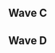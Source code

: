 {{DISPLAYTITLE:UGC Smash Open: ''Melee'' Singles Pools}}{{tabs static
|name1=Overview
|link1=UGC Smash Open/Melee
|name2=Singles Pools
|link2=UGC Smash Open/Melee/Singles Pools
|name3=Singles Bracket
|link3=UGC Smash Open/Melee/Singles Bracket
|name4=Doubles Pools
|link4=UGC Smash Open/Melee/Doubles Pools
|name5=Doubles Bracket
|link5=UGC Smash Open/Melee/Doubles Bracket
|This=2
}}

==Wave C==
{{Box|start|padding=2em}}
{{HiddenSort|===C1===}}
{{GroupTableStart |[[UGC_Smash_Open/Melee/Singles_Pools/C1|Bracket C1]]|width=300px}}
{{GroupTableSlot|Mew2King|flag=us|win_m=4|lose_m=0|place=1|bg=up|go={{advance|UGC_Smash_Open/Melee/Singles_Bracket#Winners_Bracket}}}}
{{GroupTableSlot|Lanceinthepants|flag=us|win_m=4|lose_m=1|place=2|bg=stay|go={{advance|UGC_Smash_Open/Melee/Singles_Bracket#Losers_Bracket}}}}
{{GroupTableSlot|Syrox|flag=us|win_m=3|lose_m=1|place=2|bg=stay|go={{advance|UGC_Smash_Open/Melee/Singles_Bracket#Losers_Bracket}}}}
{{GroupTableSlot|Dezno|flag=us|win_m=4|lose_m=2|place=4|bg=down}}
{{GroupTableSlot|Home|flag=us|win_m=3|lose_m=2|place=5|bg=down}}
{{GroupTableSlot|ObamaLlama|flag=us|win_m=2|lose_m=2|place=5|bg=down}}
{{GroupTableSlot|Dirty Dan|flag=us|win_m=2|lose_m=2|place=7|bg=down}}
{{GroupTableSlot|Nice Climbers|flag=us|win_m=2|lose_m=2|place=7|bg=down}}
{{GroupTableSlot|Nard Dogg|flag=us|win_m=1|lose_m=2|place=9|bg=down}}
{{GroupTableSlot|Smeagle|flag=us|win_m=1|lose_m=2|place=9|bg=down}}
{{GroupTableSlot|Mr._Hui|flag=us|win_m=1|lose_m=2|place=9|bg=down}}
{{GroupTableSlot|soberD|flag=us|win_m=1|lose_m=2|place=9|bg=down}}
{{GroupTableSlot|WoogieBoogie|flag=us|win_m=0|lose_m=2|place=13|bg=down}}
{{GroupTableSlot|Toastyy|flag=us|win_m=0|lose_m=2|place=13|bg=down}}
{{GroupTableSlot|pablopicasso|flag=us|win_m=0|lose_m=2|place=13|bg=down}}
{{GroupTableSlot|shlizark|flag=us|win_m=0|lose_m=2|place=13|bg=down}}
{{GroupTableEnd}}
{{Box|break|padding=2em}}

{{HiddenSort|===C2===}}
{{GroupTableStart |[[UGC_Smash_Open/Melee/Singles_Pools/C2|Bracket C2]]|width=300px}}
{{GroupTableSlot|Leffen|flag=se|win_m=3|lose_m=0|place=1|bg=up|go={{advance|UGC_Smash_Open/Melee/Singles_Bracket#Winners_Bracket}}}}
{{GroupTableSlot|Vista|flag=us|win_m=4|lose_m=1|place=2|bg=stay|go={{advance|UGC_Smash_Open/Melee/Singles_Bracket#Losers_Bracket}}}}
{{GroupTableSlot|4%|flag=us|win_m=3|lose_m=1|place=2|bg=stay|go={{advance|UGC_Smash_Open/Melee/Singles_Bracket#Losers_Bracket}}}}
{{GroupTableSlot|Schnurb|flag=us|win_m=4|lose_m=2|place=4|bg=down}}
{{GroupTableSlot|Mika|flag=us|win_m=3|lose_m=2|place=5|bg=down}}
{{GroupTableSlot|Flux|flag=us|win_m=2|lose_m=2|place=5|bg=down}}
{{GroupTableSlot|Tred|flag=us|win_m=2|lose_m=2|place=7|bg=down}}
{{GroupTableSlot|notsocrazy|flag=us|win_m=2|lose_m=2|place=7|bg=down}}
{{GroupTableSlot|Aesthetic|flag=us|win_m=1|lose_m=2|place=9|bg=down}}
{{GroupTableSlot|Captn Mason|flag=us|win_m=1|lose_m=2|place=9|bg=down}}
{{GroupTableSlot|Cool Blue™|flag=us|win_m=1|lose_m=2|place=9|bg=down}}
{{GroupTableSlot|Jon|flag=us|win_m=0|lose_m=2|place=9|bg=down}}
{{GroupTableSlot|Tomcat|flag=us|win_m=0|lose_m=2|place=13|bg=down}}
{{GroupTableSlot|Eli|flag=us|win_m=0|lose_m=2|place=13|bg=down}}
{{GroupTableSlot|Spaghett|flag=us|win_m=0|lose_m=2|place=13|bg=down}}
{{GroupTableEnd}}
{{Box|break|padding=2em}}

{{HiddenSort|===C3===}}
{{GroupTableStart |[[UGC_Smash_Open/Melee/Singles_Pools/C3|Bracket C3]]|width=300px}}
{{GroupTableSlot|Armada|flag=se|win_m=4|lose_m=0|place=1|bg=up|go={{advance|UGC_Smash_Open/Melee/Singles_Bracket#Winners_Bracket}}}}
{{GroupTableSlot|Vro|flag=us|win_m=4|lose_m=1|place=2|bg=stay|go={{advance|UGC_Smash_Open/Melee/Singles_Bracket#Losers_Bracket}}}}
{{GroupTableSlot|Shinobi|flag=us|win_m=3|lose_m=1|place=2|bg=stay|go={{advance|UGC_Smash_Open/Melee/Singles_Bracket#Losers_Bracket}}}}
{{GroupTableSlot|Boyd|flag=us|win_m=3|lose_m=2|place=4|bg=down}}
{{GroupTableSlot|FannyPack|flag=us|win_m=3|lose_m=2|place=5|bg=down}}
{{GroupTableSlot|Roboticphish|flag=us|win_m=3|lose_m=2|place=5|bg=down}}
{{GroupTableSlot|Sambr|flag=us|win_m=2|lose_m=2|place=7|bg=down}}
{{GroupTableSlot|Big Cat|flag=us|win_m=2|lose_m=2|place=7|bg=down}}
{{GroupTableSlot|JackedPuffGuy|flag=us|win_m=1|lose_m=2|place=9|bg=down}}
{{GroupTableSlot|Cyberdelic|flag=|win_m=1|lose_m=2|place=9|bg=down}}
{{GroupTableSlot|dooi|flag=us|win_m=1|lose_m=2|place=9|bg=down}}
{{GroupTableSlot|docx|flag=us|win_m=1|lose_m=2|place=9|bg=down}}
{{GroupTableSlot|WrenchingPiff|flag=us|win_m=0|lose_m=2|place=13|bg=down}}
{{GroupTableSlot|Hobbes|flag=us|win_m=0|lose_m=2|place=13|bg=down}}
{{GroupTableSlot|LongLegs|flag=us|win_m=0|lose_m=2|place=13|bg=down}}
{{GroupTableSlot|Kingmaxor|flag=us|win_m=0|lose_m=2|place=13|bg=down}}
{{GroupTableEnd}}
{{Box|break|padding=2em}}

{{HiddenSort|===C4===}}
{{GroupTableStart |[[UGC_Smash_Open/Melee/Singles_Pools/C4|Bracket C4]]|width=300px}}
{{GroupTableSlot|Ice|flag=de|win_m=4|lose_m=0|place=1|bg=up|go={{advance|UGC_Smash_Open/Melee/Singles_Bracket#Winners_Bracket}}}}
{{GroupTableSlot|Amida|flag=us|win_m=4|lose_m=1|place=2|bg=stay|go={{advance|UGC_Smash_Open/Melee/Singles_Bracket#Losers_Bracket}}}}
{{GroupTableSlot|Kels|flag=us|win_m=3|lose_m=1|place=2|bg=stay|go={{advance|UGC_Smash_Open/Melee/Singles_Bracket#Losers_Bracket}}}}
{{GroupTableSlot|Mr.Postman|flag=us|win_m=4|lose_m=2|place=4|bg=down}}
{{GroupTableSlot|Law|flag=us|win_m=3|lose_m=2|place=5|bg=down}}
{{GroupTableSlot|Yashichi|flag=us|win_m=2|lose_m=2|place=5|bg=down}}
{{GroupTableSlot|Stacked|flag=us|win_m=2|lose_m=2|place=7|bg=down}}
{{GroupTableSlot|GooberShadow|flag=us|win_m=2|lose_m=2|place=7|bg=down}}
{{GroupTableSlot|Hank|flag=us|win_m=1|lose_m=2|place=9|bg=down}}
{{GroupTableSlot|Rahma Noodles|flag=us|win_m=1|lose_m=2|place=9|bg=down}}
{{GroupTableSlot|surf's up. hail satan.|flag=us|win_m=1|lose_m=2|place=9|bg=down}}
{{GroupTableSlot|Nocturne|flag=us|win_m=1|lose_m=2|place=9|bg=down}}
{{GroupTableSlot|General Gengar|flag=us|win_m=0|lose_m=2|place=13|bg=down}}
{{GroupTableSlot|set!|flag=us|win_m=0|lose_m=2|place=13|bg=down}}
{{GroupTableSlot|DankDaddy|flag=us|win_m=0|lose_m=2|place=13|bg=down}}
{{GroupTableSlot|JustStrife|flag=us|win_m=0|lose_m=2|place=13|bg=down}}
{{GroupTableEnd}}

{{Box|break|padding=2em}}
{{HiddenSort|===C5===}}
{{GroupTableStart |[[UGC_Smash_Open/Melee/Singles_Pools/C5|Bracket C5]]|width=300px}}
{{GroupTableSlot|Axe|flag=us|win_m=4|lose_m=0|place=1|bg=up|go={{advance|UGC_Smash_Open/Melee/Singles_Bracket#Winners_Bracket}}}}
{{GroupTableSlot|LuigigoShard|flag=us|win_m=4|lose_m=1|place=2|bg=stay|go={{advance|UGC_Smash_Open/Melee/Singles_Bracket#Losers_Bracket}}}}
{{GroupTableSlot|homemadewaffles|flag=us|win_m=3|lose_m=1|place=2|bg=stay|go={{advance|UGC_Smash_Open/Melee/Singles_Bracket#Losers_Bracket}}}}
{{GroupTableSlot|Deepz|flag=us|win_m=3|lose_m=2|place=4|bg=down}}
{{GroupTableSlot|Daddy|flag=us|win_m=3|lose_m=2|place=5|bg=down}}
{{GroupTableSlot|Firebolt|flag=us|win_m=3|lose_m=2|place=5|bg=down}}
{{GroupTableSlot|JR|flag=us|win_m=2|lose_m=2|place=7|bg=down}}
{{GroupTableSlot|Masterbazaar|flag=us|win_m=2|lose_m=2|place=7|bg=down}}
{{GroupTableSlot|Ping Warrior|flag=us|win_m=1|lose_m=2|place=9|bg=down}}
{{GroupTableSlot|Lorek|flag=us|win_m=1|lose_m=2|place=9|bg=down}}
{{GroupTableSlot|LawyerDog|flag=us|win_m=1|lose_m=2|place=9|bg=down}}
{{GroupTableSlot|Dragedo|flag=us|win_m=1|lose_m=2|place=9|bg=down}}
{{GroupTableSlot|SweetDee|flag=us|win_m=0|lose_m=2|place=13|bg=down}}
{{GroupTableSlot|TheDoctorIsIn|flag=us|win_m=0|lose_m=2|place=13|bg=down}}
{{GroupTableSlot|Eggs On Legs|flag=us|win_m=0|lose_m=2|place=13|bg=down}}
{{GroupTableSlot|Lex|flag=us|win_m=0|lose_m=2|place=13|bg=down}}
{{GroupTableEnd}}
{{Box|break|padding=2em}}

{{HiddenSort|===C6===}}
{{GroupTableStart |[[UGC_Smash_Open/Melee/Singles_Pools/C6|Bracket C6]]|width=300px}}
{{GroupTableSlot|MikeHaze|flag=us|win_m=4|lose_m=0|place=1|bg=up|go={{advance|UGC_Smash_Open/Melee/Singles_Bracket#Winners_Bracket}}}}
{{GroupTableSlot|Buddy Guysman|flag=us|win_m=4|lose_m=1|place=2|bg=stay|go={{advance|UGC_Smash_Open/Melee/Singles_Bracket#Losers_Bracket}}}}
{{GroupTableSlot|The Moon|flag=us|win_m=3|lose_m=1|place=2|bg=stay|go={{advance|UGC_Smash_Open/Melee/Singles_Bracket#Losers_Bracket}}}}
{{GroupTableSlot|2Shadez|flag=us|win_m=3|lose_m=2|place=4|bg=down}}
{{GroupTableSlot|OG Swaglord|flag=us|win_m=3|lose_m=2|place=5|bg=down}}
{{GroupTableSlot|Travioli|flag=us|win_m=3|lose_m=2|place=5|bg=down}}
{{GroupTableSlot|Generic|flag=us|win_m=2|lose_m=2|place=7|bg=down}}
{{GroupTableSlot|Hikenviken|flag=us|win_m=2|lose_m=2|place=7|bg=down}}
{{GroupTableSlot|Trix|flag=us|win_m=1|lose_m=2|place=9|bg=down}}
{{GroupTableSlot|Timtempor|flag=us|win_m=1|lose_m=2|place=9|bg=down}}
{{GroupTableSlot|Seto|flag=us|win_m=1|lose_m=2|place=9|bg=down}}
{{GroupTableSlot|Peredido|flag=us|win_m=1|lose_m=2|place=9|bg=down}}
{{GroupTableSlot|Arctic|flag=us|win_m=0|lose_m=2|place=13|bg=down}}
{{GroupTableSlot|Odesza|flag=us|win_m=0|lose_m=2|place=13|bg=down}}
{{GroupTableSlot|TaylorTotFTW|flag=us|win_m=0|lose_m=2|place=13|bg=down}}
{{GroupTableSlot|greenwalk|flag=us|win_m=0|lose_m=2|place=13|bg=down}}
{{GroupTableEnd}}
{{Box|break|padding=2em}}

{{HiddenSort|===C7===}}
{{GroupTableStart |[[UGC_Smash_Open/Melee/Singles_Pools/C7|Bracket C7]]|width=300px}}
{{GroupTableSlot|Professor Pro|flag=gb|win_m=4|lose_m=0|place=1|bg=up|go={{advance|UGC_Smash_Open/Melee/Singles_Bracket#Winners_Bracket}}}}
{{GroupTableSlot|FendrickLamar|flag=us|win_m=4|lose_m=1|place=2|bg=stay|go={{advance|UGC_Smash_Open/Melee/Singles_Bracket#Losers_Bracket}}}}
{{GroupTableSlot|MacD|flag=us|win_m=3|lose_m=1|place=2|bg=stay|go={{advance|UGC_Smash_Open/Melee/Singles_Bracket#Losers_Bracket}}}}
{{GroupTableSlot|Nox|flag=us|win_m=3|lose_m=2|place=4|bg=down}}
{{GroupTableSlot|Slowking|flag=us|win_m=3|lose_m=2|place=5|bg=down}}
{{GroupTableSlot|Kulczak|flag=us|win_m=3|lose_m=2|place=5|bg=down}}
{{GroupTableSlot|Flion|flag=us|win_m=2|lose_m=2|place=7|bg=down}}
{{GroupTableSlot|Lago|flag=us|win_m=2|lose_m=2|place=7|bg=down}}
{{GroupTableSlot|Wiz Biz|flag=us|win_m=1|lose_m=2|place=9|bg=down}}
{{GroupTableSlot|Messi|flag=us|win_m=1|lose_m=2|place=9|bg=down}}
{{GroupTableSlot|Y.N.C.|flag=us|win_m=1|lose_m=2|place=9|bg=down}}
{{GroupTableSlot|Romulus|flag=us|win_m=1|lose_m=2|place=9|bg=down}}
{{GroupTableSlot|No True Scotsman|flag=us|win_m=0|lose_m=2|place=13|bg=down}}
{{GroupTableSlot|151A|flag=us|win_m=0|lose_m=2|place=13|bg=down}}
{{GroupTableSlot|Dreamsicle|flag=us|win_m=0|lose_m=2|place=13|bg=down}}
{{GroupTableSlot|JohnCraw|flag=us|win_m=0|lose_m=2|place=13|bg=down}}
{{GroupTableEnd}}
{{Box|break|padding=2em}}

{{HiddenSort|===C8===}}
{{GroupTableStart |[[UGC_Smash_Open/Melee/Singles_Pools/C8|Bracket C8]]|width=300px}}
{{GroupTableSlot|ChuDat|flag=us|win_m=4|lose_m=0|place=1|bg=up|go={{advance|UGC_Smash_Open/Melee/Singles_Bracket#Winners_Bracket}}}}
{{GroupTableSlot|Trix|flag=us|win_m=4|lose_m=1|place=2|bg=stay|go={{advance|UGC_Smash_Open/Melee/Singles_Bracket#Losers_Bracket}}}}
{{GroupTableSlot|Duck|flag=us|win_m=3|lose_m=1|place=2|bg=stay|go={{advance|UGC_Smash_Open/Melee/Singles_Bracket#Losers_Bracket}}}}
{{GroupTableSlot|Riio|flag=us|win_m=3|lose_m=2|place=4|bg=down}}
{{GroupTableSlot|Treyvon TuStronk|flag=us|win_m=3|lose_m=2|place=5|bg=down}}
{{GroupTableSlot|Krevlar|flag=us|win_m=3|lose_m=2|place=5|bg=down}}
{{GroupTableSlot|GenoBlast|flag=us|win_m=2|lose_m=2|place=7|bg=down}}
{{GroupTableSlot|Stroker|flag=us|win_m=2|lose_m=2|place=7|bg=down}}
{{GroupTableSlot|BlackG|flag=us|win_m=1|lose_m=2|place=9|bg=down}}
{{GroupTableSlot|$wank|flag=us|win_m=1|lose_m=2|place=9|bg=down}}
{{GroupTableSlot|DeliciousOctorok|flag=us|win_m=1|lose_m=2|place=9|bg=down}}
{{GroupTableSlot|Tara|flag=us|win_m=1|lose_m=2|place=9|bg=down}}
{{GroupTableSlot|cooran|flag=us|win_m=0|lose_m=2|place=13|bg=down}}
{{GroupTableSlot|Overly Minus|flag=|win_m=0|lose_m=2|place=13|bg=down}}
{{GroupTableSlot|Gyoska|flag=us|win_m=0|lose_m=2|place=13|bg=down}}
{{GroupTableSlot|Worm|flag=us|win_m=0|lose_m=2|place=13|bg=down}}
{{GroupTableEnd}}
{{Box|end}}

==Wave D==
{{Box|start|padding=2em}}
{{HiddenSort|===D1===}}
{{GroupTableStart |[[UGC_Smash_Open/Melee/Singles_Pools/D1|Bracket D1]]|width=300px}}
{{GroupTableSlot|Hungrybox|flag=us|win_m=4|lose_m=0|place=1|bg=up|go={{advance|UGC_Smash_Open/Melee/Singles_Bracket#Winners_Bracket}}}}
{{GroupTableSlot|Phil|flag=us|win_m=4|lose_m=1|place=2|bg=stay|go={{advance|UGC_Smash_Open/Melee/Singles_Bracket#Losers_Bracket}}}}
{{GroupTableSlot|AbsentPage|flag=us|win_m=3|lose_m=1|place=2|bg=stay|go={{advance|UGC_Smash_Open/Melee/Singles_Bracket#Losers_Bracket}}}}
{{GroupTableSlot|Friendly Neighborgood Puff|flag=us|win_m=3|lose_m=2|place=4|bg=down}}
{{GroupTableSlot|Blahguy|flag=us|win_m=3|lose_m=2|place=5|bg=down}}
{{GroupTableSlot|Gaz!|flag=us|win_m=3|lose_m=2|place=5|bg=down}}
{{GroupTableSlot|Cup|flag=us|win_m=2|lose_m=2|place=7|bg=down}}
{{GroupTableSlot|Kobe|flag=us|win_m=2|lose_m=2|place=7|bg=down}}
{{GroupTableSlot|EGAL|flag=us|win_m=1|lose_m=2|place=9|bg=down}}
{{GroupTableSlot|Poopydungman|flag=us|win_m=1|lose_m=2|place=9|bg=down}}
{{GroupTableSlot|Myst|flag=us|win_m=1|lose_m=2|place=9|bg=down}}
{{GroupTableSlot|Crupyo|flag=us|win_m=1|lose_m=2|place=9|bg=down}}
{{GroupTableSlot|Grin|flag=us|win_m=0|lose_m=2|place=13|bg=down}}
{{GroupTableSlot|Suplex City|flag=us|win_m=0|lose_m=2|place=13|bg=down}}
{{GroupTableSlot|Swiper|flag=us|win_m=0|lose_m=2|place=13|bg=down}}
{{GroupTableSlot|T_Nils|flag=us|win_m=0|lose_m=2|place=13|bg=down}}
{{GroupTableEnd}}
{{Box|break|padding=2em}}

{{HiddenSort|===D2===}}
{{GroupTableStart |[[UGC_Smash_Open/Melee/Singles_Pools/D2|Bracket D2]]|width=300px}}
{{GroupTableSlot|Mango|flag=us|win_m=4|lose_m=0|place=1|bg=up|go={{advance|UGC_Smash_Open/Melee/Singles_Bracket#Winners_Bracket}}}}
{{GroupTableSlot|Rik|flag=us|win_m=4|lose_m=1|place=2|bg=stay|go={{advance|UGC_Smash_Open/Melee/Singles_Bracket#Losers_Bracket}}}}
{{GroupTableSlot|Bobby Frizz|flag=us|win_m=3|lose_m=1|place=2|bg=stay|go={{advance|UGC_Smash_Open/Melee/Singles_Bracket#Losers_Bracket}}}}
{{GroupTableSlot|Vigilance|flag=us|win_m=4|lose_m=2|place=4|bg=down}}
{{GroupTableSlot|Nuggets|flag=us|win_m=3|lose_m=2|place=5|bg=down}}
{{GroupTableSlot|Shrug|flag=us|win_m=2|lose_m=2|place=5|bg=down}}
{{GroupTableSlot|grepStar|flag=us|win_m=2|lose_m=2|place=7|bg=down}}
{{GroupTableSlot|pops|flag=us|win_m=2|lose_m=2|place=7|bg=down}}
{{GroupTableSlot|Scuttles|flag=us|win_m=1|lose_m=2|place=9|bg=down}}
{{GroupTableSlot|amae|flag=us|win_m=1|lose_m=2|place=9|bg=down}}
{{GroupTableSlot|Prilo|flag=us|win_m=1|lose_m=2|place=9|bg=down}}
{{GroupTableSlot|Caleb|flag=|win_m=1|lose_m=2|place=9|bg=down}}
{{GroupTableSlot|Mysterion|flag=us|win_m=0|lose_m=2|place=13|bg=down}}
{{GroupTableSlot|Hoz|flag=us|win_m=0|lose_m=2|place=13|bg=down}}
{{GroupTableSlot|Clock|flag=us|win_m=0|lose_m=2|place=13|bg=down}}
{{GroupTableSlot|S-J|flag=us|win_m=0|lose_m=2|place=13|bg=down}}
{{GroupTableEnd}}
{{Box|break|padding=2em}}

{{HiddenSort|===D3===}}
{{GroupTableStart |[[UGC_Smash_Open/Melee/Singles_Pools/D3|Bracket D3]]|width=300px}}
{{GroupTableSlot|Druggedfox|flag=us|win_m=4|lose_m=0|place=1|bg=up|go={{advance|UGC_Smash_Open/Melee/Singles_Bracket#Winners_Bracket}}}}
{{GroupTableSlot|Cob|flag=us|win_m=4|lose_m=1|place=2|bg=stay|go={{advance|UGC_Smash_Open/Melee/Singles_Bracket#Losers_Bracket}}}}
{{GroupTableSlot|Colbol|flag=us|win_m=3|lose_m=1|place=2|bg=stay|go={{advance|UGC_Smash_Open/Melee/Singles_Bracket#Losers_Bracket}}}}
{{GroupTableSlot|Jacky|flag=us|win_m=4|lose_m=2|place=4|bg=down}}
{{GroupTableSlot|Sinon|flag=us|win_m=3|lose_m=2|place=5|bg=down}}
{{GroupTableSlot|Schlag|flag=us|win_m=2|lose_m=2|place=5|bg=down}}
{{GroupTableSlot|PbZ|flag=us|win_m=2|lose_m=2|place=7|bg=down}}
{{GroupTableSlot|BlueBuster|flag=us|win_m=2|lose_m=2|place=7|bg=down}}
{{GroupTableSlot|Wepeel|flag=us|win_m=1|lose_m=2|place=9|bg=down}}
{{GroupTableSlot|Jwooff|flag=us|win_m=1|lose_m=2|place=9|bg=down}}
{{GroupTableSlot|Steps|flag=us|win_m=1|lose_m=2|place=9|bg=down}}
{{GroupTableSlot|Drugfreechu|flag=us|win_m=1|lose_m=2|place=9|bg=down}}
{{GroupTableSlot|Ben2|flag=us|win_m=0|lose_m=2|place=13|bg=down}}
{{GroupTableSlot|Heads|flag=us|win_m=0|lose_m=2|place=13|bg=down}}
{{GroupTableSlot|buttpounder420|flag=us|win_m=0|lose_m=2|place=13|bg=down}}
{{GroupTableSlot|EJG|flag=us|win_m=0|lose_m=2|place=13|bg=down}}
{{GroupTableEnd}}
{{Box|break|padding=2em}}

{{HiddenSort|===D4===}}
{{GroupTableStart |[[UGC_Smash_Open/Melee/Singles_Pools/D4|Bracket D4]]|width=300px}}
{{GroupTableSlot|Swedish Delight|flag=us|win_m=4|lose_m=0|place=1|bg=up|go={{advance|UGC_Smash_Open/Melee/Singles_Bracket#Winners_Bracket}}}}
{{GroupTableSlot|MattDotZeb|flag=us|win_m=4|lose_m=1|place=2|bg=stay|go={{advance|UGC_Smash_Open/Melee/Singles_Bracket#Losers_Bracket}}}}
{{GroupTableSlot|Prince Abu|flag=us|win_m=3|lose_m=1|place=2|bg=stay|go={{advance|UGC_Smash_Open/Melee/Singles_Bracket#Losers_Bracket}}}}
{{GroupTableSlot|Cookiemonsta|flag=us|win_m=3|lose_m=2|place=4|bg=down}}
{{GroupTableSlot|8oz|flag=us|win_m=3|lose_m=2|place=5|bg=down}}
{{GroupTableSlot|Tails|flag=us|win_m=3|lose_m=2|place=5|bg=down}}
{{GroupTableSlot|Hubes|flag=us|win_m=2|lose_m=2|place=7|bg=down}}
{{GroupTableSlot|Soul|flag=us|win_m=2|lose_m=2|place=7|bg=down}}
{{GroupTableSlot|Kulprit|flag=us|win_m=1|lose_m=2|place=9|bg=down}}
{{GroupTableSlot|Bair|flag=us|win_m=1|lose_m=2|place=9|bg=down}}
{{GroupTableSlot|TheBourgelisPig|flag=|win_m=1|lose_m=2|place=9|bg=down}}
{{GroupTableSlot|Mahatma|flag=us|win_m=1|lose_m=2|place=9|bg=down}}
{{GroupTableSlot|Puddingpop|flag=us|win_m=0|lose_m=2|place=13|bg=down}}
{{GroupTableSlot|Gumby|flag=us|win_m=0|lose_m=2|place=13|bg=down}}
{{GroupTableSlot|Boneless|flag=us|win_m=0|lose_m=2|place=13|bg=down}}
{{GroupTableSlot|Nah Son|flag=us|win_m=0|lose_m=2|place=13|bg=down}}
{{GroupTableEnd}}

{{Box|break|padding=2em}}
{{HiddenSort|===D5===}}
{{GroupTableStart |[[UGC_Smash_Open/Melee/Singles_Pools/D5|Bracket D5]]|width=300px}}
{{GroupTableSlot|Shroomed|flag=us|win_m=4|lose_m=0|place=1|bg=up|go={{advance|UGC_Smash_Open/Melee/Singles_Bracket#Winners_Bracket}}}}
{{GroupTableSlot|Reesch|flag=us|win_m=4|lose_m=1|place=2|bg=stay|go={{advance|UGC_Smash_Open/Melee/Singles_Bracket#Losers_Bracket}}}}
{{GroupTableSlot|HugS|flag=us|win_m=3|lose_m=1|place=2|bg=stay|go={{advance|UGC_Smash_Open/Melee/Singles_Bracket#Losers_Bracket}}}}
{{GroupTableSlot|Photonic|flag=us|win_m=3|lose_m=2|place=4|bg=down}}
{{GroupTableSlot|Holiday|flag=us|win_m=3|lose_m=2|place=5|bg=down}}
{{GroupTableSlot|Mantis|flag=us|win_m=3|lose_m=2|place=5|bg=down}}
{{GroupTableSlot|Trixter|flag=us|win_m=2|lose_m=2|place=7|bg=down}}
{{GroupTableSlot|Pants|flag=us|win_m=2|lose_m=2|place=7|bg=down}}
{{GroupTableSlot|Hylian|flag=us|win_m=1|lose_m=2|place=9|bg=down}}
{{GroupTableSlot|Two|flag=us|win_m=1|lose_m=2|place=9|bg=down}}
{{GroupTableSlot|Rubica|flag=us|win_m=1|lose_m=2|place=9|bg=down}}
{{GroupTableSlot|magaroni|flag=us|win_m=1|lose_m=2|place=9|bg=down}}
{{GroupTableSlot|Rez|flag=us|win_m=0|lose_m=2|place=13|bg=down}}
{{GroupTableSlot|UndercoverRaptor|flag=us|win_m=0|lose_m=2|place=13|bg=down}}
{{GroupTableSlot|Squanto|flag=us|win_m=0|lose_m=2|place=13|bg=down}}
{{GroupTableSlot|MayOfKnees|flag=us|win_m=0|lose_m=2|place=13|bg=down}}
{{GroupTableEnd}}
{{Box|break|padding=2em}}

{{HiddenSort|===D6===}}
{{GroupTableStart |[[UGC_Smash_Open/Melee/Singles_Pools/D6|Bracket D6]]|width=300px}}
{{GroupTableSlot|SFAT|flag=us|win_m=4|lose_m=0|place=1|bg=up|go={{advance|UGC_Smash_Open/Melee/Singles_Bracket#Winners_Bracket}}}}
{{GroupTableSlot|Android|flag=se|win_m=4|lose_m=1|place=2|bg=stay|go={{advance|UGC_Smash_Open/Melee/Singles_Bracket#Losers_Bracket}}}}
{{GroupTableSlot|Reeve|flag=us|win_m=3|lose_m=1|place=2|bg=stay|go={{advance|UGC_Smash_Open/Melee/Singles_Bracket#Losers_Bracket}}}}
{{GroupTableSlot|Iori|flag=us|win_m=4|lose_m=2|place=4|bg=down}}
{{GroupTableSlot|Xiivi|flag=us|win_m=3|lose_m=2|place=5|bg=down}}
{{GroupTableSlot|A-Wall|flag=us|win_m=2|lose_m=2|place=5|bg=down}}
{{GroupTableSlot|Quist|flag=us|win_m=2|lose_m=2|place=7|bg=down}}
{{GroupTableSlot|Jman3|flag=us|win_m=2|lose_m=2|place=7|bg=down}}
{{GroupTableSlot|L-Gambino|flag=us|win_m=1|lose_m=2|place=9|bg=down}}
{{GroupTableSlot|Kre|flag=us|win_m=1|lose_m=2|place=9|bg=down}}
{{GroupTableSlot|3HUNA|flag=us|win_m=1|lose_m=2|place=9|bg=down}}
{{GroupTableSlot|Mercury|flag=us|win_m=1|lose_m=2|place=9|bg=down}}
{{GroupTableSlot|Tarn|flag=us|win_m=0|lose_m=2|place=13|bg=down}}
{{GroupTableSlot|stretch|flag=us|win_m=0|lose_m=2|place=13|bg=down}}
{{GroupTableSlot|Rod|flag=|win_m=0|lose_m=2|place=13|bg=down}}
{{GroupTableSlot|Cap10kirk|flag=us|win_m=0|lose_m=2|place=13|bg=down}}
{{GroupTableEnd}}
{{Box|break|padding=2em}}

{{HiddenSort|===D7===}}
{{GroupTableStart |[[UGC_Smash_Open/Melee/Singles_Pools/D7|Bracket D7]]|width=300px}}
{{GroupTableSlot|n0ne|flag=ni|win_m=4|lose_m=0|place=1|bg=up|go={{advance|UGC_Smash_Open/Melee/Singles_Bracket#Winners_Bracket}}}}
{{GroupTableSlot|Liberate|flag=us|win_m=4|lose_m=1|place=2|bg=stay|go={{advance|UGC_Smash_Open/Melee/Singles_Bracket#Losers_Bracket}}}}
{{GroupTableSlot|PewPewU|flag=us|win_m=3|lose_m=1|place=2|bg=stay|go={{advance|UGC_Smash_Open/Melee/Singles_Bracket#Losers_Bracket}}}}
{{GroupTableSlot|denec|flag=us|win_m=3|lose_m=2|place=4|bg=down}}
{{GroupTableSlot|King Fedora|flag=us|win_m=3|lose_m=2|place=5|bg=down}}
{{GroupTableSlot|edd|flag=us|win_m=3|lose_m=2|place=5|bg=down}}
{{GroupTableSlot|SPIRE_FAN|flag=us|win_m=2|lose_m=2|place=7|bg=down}}
{{GroupTableSlot|Norwood|flag=us|win_m=2|lose_m=2|place=7|bg=down}}
{{GroupTableSlot|Dime|flag=us|win_m=1|lose_m=2|place=9|bg=down}}
{{GroupTableSlot|Roshi|flag=us|win_m=1|lose_m=2|place=9|bg=down}}
{{GroupTableSlot|Caveman?|flag=us|win_m=1|lose_m=2|place=9|bg=down}}
{{GroupTableSlot|wisaac|flag=us|win_m=1|lose_m=2|place=9|bg=down}}
{{GroupTableSlot|TAC|flag=us|win_m=0|lose_m=2|place=13|bg=down}}
{{GroupTableSlot|Rezah|flag=us|win_m=0|lose_m=2|place=13|bg=down}}
{{GroupTableSlot|T2|flag=us|win_m=0|lose_m=2|place=13|bg=down}}
{{GroupTableSlot|Lickney|flag=us|win_m=0|lose_m=2|place=13|bg=down}}
{{GroupTableEnd}}
{{Box|break|padding=2em}}

{{HiddenSort|===D8===}}
{{GroupTableStart |[[UGC_Smash_Open/Melee/Singles_Pools/D8|Bracket D8]]|width=300px}}
{{GroupTableSlot|S2J|flag=us|win_m=4|lose_m=0|place=1|bg=up|go={{advance|UGC_Smash_Open/Melee/Singles_Bracket#Winners_Bracket}}}}
{{GroupTableSlot|Iifter|flag=us|win_m=5|lose_m=1|place=2|bg=stay|go={{advance|UGC_Smash_Open/Melee/Singles_Bracket#Losers_Bracket}}}}
{{GroupTableSlot|dizzkidboogie|flag=us|win_m=3|lose_m=1|place=2|bg=stay|go={{advance|UGC_Smash_Open/Melee/Singles_Bracket#Losers_Bracket}}}}
{{GroupTableSlot|Mekk|flag=us|win_m=3|lose_m=2|place=4|bg=down}}
{{GroupTableSlot|Nomad|flag=us|win_m=3|lose_m=2|place=5|bg=down}}
{{GroupTableSlot|quin|flag=us|win_m=2|lose_m=2|place=5|bg=down}}
{{GroupTableSlot|delusion|flag=us|win_m=2|lose_m=2|place=7|bg=down}}
{{GroupTableSlot|Tarchwood|flag=us|win_m=2|lose_m=2|place=7|bg=down}}
{{GroupTableSlot|Gib|flag=us|win_m=1|lose_m=2|place=9|bg=down}}
{{GroupTableSlot|Wndy|flag=us|win_m=1|lose_m=2|place=9|bg=down}}
{{GroupTableSlot|JBuzzyBee|flag=us|win_m=1|lose_m=2|place=9|bg=down}}
{{GroupTableSlot|Derpson|flag=us|win_m=1|lose_m=2|place=9|bg=down}}
{{GroupTableSlot|SegFault|flag=us|win_m=0|lose_m=2|place=13|bg=down}}
{{GroupTableSlot|MOJoe|flag=us|win_m=0|lose_m=2|place=13|bg=down}}
{{GroupTableSlot|OATS|flag=us|win_m=0|lose_m=2|place=13|bg=down}}
{{GroupTableSlot|Milk Monster|flag=us|win_m=0|lose_m=2|place=13|bg=down}}
{{GroupTableEnd}}
{{Box|end}}
